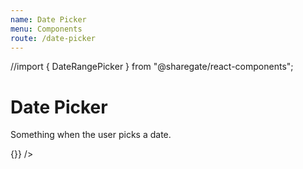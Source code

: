 ```yaml
---
name: Date Picker
menu: Components
route: /date-picker
---
```


//import { DateRangePicker } from "@sharegate/react-components";

# Date Picker

Something when the user picks a date.

<Playground>
    <DateRangePicker onDatesChange={() => {}} />
</Playground>
